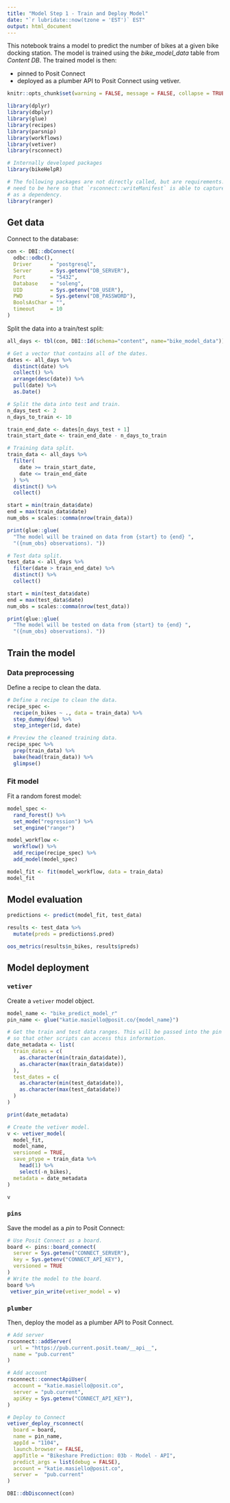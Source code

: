 ```yaml
---
title: "Model Step 1 - Train and Deploy Model"
date: "`r lubridate::now(tzone = 'EST')` EST"
output: html_document
---
```


This notebook trains a model to predict the number of bikes at a given bike docking station. The model is trained using the *bike_model_data* table from *Content DB*. The trained model is then:

- pinned to Posit Connect
- deployed as a plumber API to Posit Connect using vetiver.

```r
knitr::opts_chunk$set(warning = FALSE, message = FALSE, collapse = TRUE) 

library(dplyr)
library(dbplyr)
library(glue)
library(recipes)
library(parsnip)
library(workflows)
library(vetiver)
library(rsconnect)

# Internally developed packages
library(bikeHelpR)

# The following packages are not directly called, but are requirements. They
# need to be here so that `rsconnect::writeManifest` is able to capture them
# as a dependency.
library(ranger)

```

## Get data

Connect to the database:

```r
con <- DBI::dbConnect(
  odbc::odbc(),
  Driver      = "postgresql",
  Server      = Sys.getenv("DB_SERVER"),
  Port        = "5432",
  Database    = "soleng",
  UID         = Sys.getenv("DB_USER"),
  PWD         = Sys.getenv("DB_PASSWORD"),
  BoolsAsChar = "",
  timeout     = 10
)
```

Split the data into a train/test split:

```r
all_days <- tbl(con, DBI::Id(schema="content", name="bike_model_data"))

# Get a vector that contains all of the dates.
dates <- all_days %>%
  distinct(date) %>%
  collect() %>%
  arrange(desc(date)) %>%
  pull(date) %>%
  as.Date()

# Split the data into test and train.
n_days_test <- 2
n_days_to_train <- 10

train_end_date <- dates[n_days_test + 1]
train_start_date <- train_end_date - n_days_to_train

# Training data split.
train_data <- all_days %>%
  filter(
    date >= train_start_date,
    date <= train_end_date
  ) %>%
  distinct() %>%
  collect()

start = min(train_data$date)
end = max(train_data$date)
num_obs = scales::comma(nrow(train_data))

print(glue::glue(
  "The model will be trained on data from {start} to {end} ",
  "({num_obs} observations). "))

# Test data split.
test_data <- all_days %>%
  filter(date > train_end_date) %>%
  distinct() %>%
  collect()

start = min(test_data$date)
end = max(test_data$date)
num_obs = scales::comma(nrow(test_data))

print(glue::glue(
  "The model will be tested on data from {start} to {end} ",
  "({num_obs} observations). "))
```

## Train the model

### Data preprocessing

Define a recipe to clean the data.

```r
# Define a recipe to clean the data.
recipe_spec <- 
  recipe(n_bikes ~ ., data = train_data) %>% 
  step_dummy(dow) %>%
  step_integer(id, date)

# Preview the cleaned training data.
recipe_spec %>% 
  prep(train_data) %>% 
  bake(head(train_data)) %>%
  glimpse()
```

### Fit model

Fit a random forest model:

```r
model_spec <- 
  rand_forest() %>%
  set_mode("regression") %>%
  set_engine("ranger")

model_workflow <- 
  workflow() %>%
  add_recipe(recipe_spec) %>%
  add_model(model_spec)

model_fit <- fit(model_workflow, data = train_data)
model_fit
```

## Model evaluation

```r
predictions <- predict(model_fit, test_data)

results <- test_data %>%
  mutate(preds = predictions$.pred)

oos_metrics(results$n_bikes, results$preds)
```

## Model deployment

### `vetiver`

Create a `vetiver` model object.

```r
model_name <- "bike_predict_model_r"
pin_name <- glue("katie.masiello@posit.co/{model_name}")

# Get the train and test data ranges. This will be passed into the pin metadata
# so that other scripts can access this information.
date_metadata <- list(
  train_dates = c(
    as.character(min(train_data$date)), 
    as.character(max(train_data$date))
  ),
  test_dates = c(
    as.character(min(test_data$date)), 
    as.character(max(test_data$date))
  )
)

print(date_metadata)

# Create the vetiver model.
v <- vetiver_model(
  model_fit, 
  model_name,
  versioned = TRUE,
  save_ptype = train_data %>%
    head(1) %>%
    select(-n_bikes),
  metadata = date_metadata
)

v
```

### `pins`

Save the model as a *pin* to Posit Connect:

```r
# Use Posit Connect as a board.
board <- pins::board_connect(
  server = Sys.getenv("CONNECT_SERVER"),
  key = Sys.getenv("CONNECT_API_KEY"),
  versioned = TRUE
)
# Write the model to the board.
board %>%
 vetiver_pin_write(vetiver_model = v)
```

### `plumber`

Then, deploy the model as a plumber API to Posit Connect.

```r
# Add server
rsconnect::addServer(
  url = "https://pub.current.posit.team/__api__",
  name = "pub.current"
)

# Add account
rsconnect::connectApiUser(
  account = "katie.masiello@posit.co",
  server = "pub.current",
  apiKey = Sys.getenv("CONNECT_API_KEY"),
)

# Deploy to Connect
vetiver_deploy_rsconnect(
  board = board,
  name = pin_name,
  appId = "1104",
  launch.browser = FALSE,
  appTitle = "Bikeshare Prediction: 03b - Model - API",
  predict_args = list(debug = FALSE),
  account = "katie.masiello@posit.co",
  server =  "pub.current"
)

```

```r
DBI::dbDisconnect(con)
```
